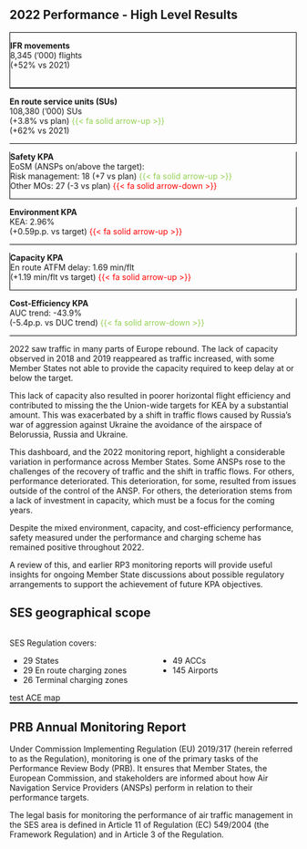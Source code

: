 ## 2022 Performance - High Level Results

::: grid
::: {.g-col-lg-6 .g-col-12}
::: {.grid style="gap: 0rem"}
::: {.g-col-6 .text-center .text-pad-top style="border: 1px solid black"}
**IFR movements** <br>8,345 ('000) flights <br>(+52% vs 2021) <br>[-]{style="color:white;"}
:::

::: {.g-col-6 .text-center .text-pad-top style="border-top: 1px solid black; border-bottom: 1px solid black; border-right: 1px solid black"}
**En route service units (SUs)** <br>108,380 ('000) SUs <br>(+3.8% vs plan) [{{< fa solid arrow-up >}}]{style="color: #92d050;"} <br>(+62% vs 2021)
:::
:::

::: {.grid style="gap: 0rem"}
::: {.g-col-6 .text-pad-top .text-center style="border-bottom: 1px solid black; border-left: 1px solid black; border-right: 1px solid black"}
**Safety KPA** <br>EoSM (ANSPs on/above the target): <br>Risk management: 18 (+7 vs plan) [{{< fa solid arrow-up >}}]{style="color: #92d050;"} <br>Other MOs: 27 (-3 vs plan) [{{< fa solid arrow-down >}}]{style="color: #FF0000;"}
:::

::: {.g-col-6 .text-pad-top .text-center style="border-bottom: 1px solid black; border-right: 1px solid black"}
**Environment KPA** <br>KEA: 2.96% <br>(+0.59p.p. vs target) [{{< fa solid arrow-up >}}]{style="color: #FF0000;"}
:::
:::

::: {.grid style="gap: 0rem"}
::: {.g-col-6 .text-center .text-pad-top style="border-bottom: 1px solid black; border-left: 1px solid black; border-right: 1px solid black"}
**Capacity KPA** <br>En route ATFM delay: 1.69 min/flt <br>(+1.19 min/flt vs target) [{{< fa solid arrow-up >}}]{style="color: #FF0000;"}
:::

::: {.g-col-6 .text-center .text-pad-top style="border-bottom: 1px solid black; border-right: 1px solid black"}
**Cost-Efficiency KPA** <br>AUC trend: -43.9% <br>(-5.4p.p. vs DUC trend) [{{< fa solid arrow-down >}}]{style="color: #92d050;"}
:::
:::
:::

<!-- empy column for space -->

::: {.g-col-lg-6 .g-col-12}
2022 saw traffic in many parts of Europe rebound. The lack of capacity observed in 2018 and 2019 reappeared as traffic increased, with some Member States not able to provide the capacity required to keep delay at or below the target.

This lack of capacity also resulted in poorer horizontal flight efficiency and contributed to missing the the Union-wide targets for KEA by a substantial amount. This was exacerbated by a shift in traffic flows caused by Russia's war of aggression against Ukraine the avoidance of the airspace of Belorussia, Russia and Ukraine.

This dashboard, and the 2022 monitoring report, highlight a considerable variation in performance across Member States. Some ANSPs rose to the challenges of the recovery of traffic and the shift in traffic flows. For others, performance deteriorated. This deterioration, for some, resulted from issues outside of the control of the ANSP. For others, the deterioration stems from a lack of investment in capacity, which must be a focus for the coming years.
:::
:::

Despite the mixed environment, capacity, and cost-efficiency performance, safety measured under the performance and charging scheme has remained positive throughout 2022.

A review of this, and earlier RP3 monitoring reports will provide useful insights for ongoing Member State discussions about possible regulatory arrangements to support the achievement of future KPA objectives.

## SES geographical scope

::: columns
:::: {.column width="50%"}
SES Regulation covers:

-   29 States\
-   29 En route charging zones\
-   26 Terminal charging zones
::::

:::: {.column width="50%"}
<br>

-   49 ACCs\
-   145 Airports
::::
:::

test ACE map
<!-- #| file: R/plot-ses-map.R -->
<!-- #| out.width: "100%" -->
<div style="width: 100%;border: 1px solid black;" id="observablehq-mlowerap-aa7c0a21"></div>
<div id="observablehq-style-aa7c0a21"></div>


## PRB Annual Monitoring Report

Under Commission Implementing Regulation (EU) 2019/317 (herein referred to as the Regulation), monitoring is one of the primary tasks of the Performance Review Body (PRB). It ensures that Member States, the European Commission, and stakeholders are informed about how Air Navigation Service Providers (ANSPs) perform in relation to their performance targets.

The legal basis for monitoring the performance of air traffic management in the SES area is defined in Article 11 of Regulation (EC) 549/2004 (the Framework Regulation) and in Article 3 of the Regulation.

<script type="module">
  import {Runtime, Inspector} from "https://cdn.jsdelivr.net/npm/@observablehq/runtime@4/dist/runtime.js";
  import define from "https://api.observablehq.com/d/3146482a65da21fc.js?v=3";
	new Runtime().module(define, name => {
	if (name === "mlowerap") return new Inspector(document.querySelector("#observablehq-mlowerap-aa7c0a21"));
	if (name === "style") return new Inspector(document.querySelector("#observablehq-style-aa7c0a21"));
});
</script>